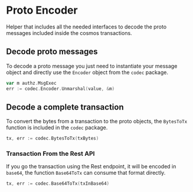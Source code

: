 # Proto Encoder

Helper that includes all the needed interfaces to decode the proto messages included inside the cosmos transactions.

## Decode proto messages

To decode a proto message you just need to instantiate your message object and directly use the `Encoder` object from the `codec` package.

```go
var m authz.MsgExec
err := codec.Encoder.Unmarshal(value, &m)
```

## Decode a complete transaction

To convert the bytes from a transaction to the proto objects, the `BytesToTx` function is included in the `codec` package.

```go
tx, err := codec.BytesToTx(txBytes)
```

### Transaction From the Rest API

If you go the transaction using the Rest endpoint, it will be encoded in `base64`, the function `Base64ToTx` can consume that format directly.

```go
tx, err := codec.Base64ToTx(txInBase64)
```
